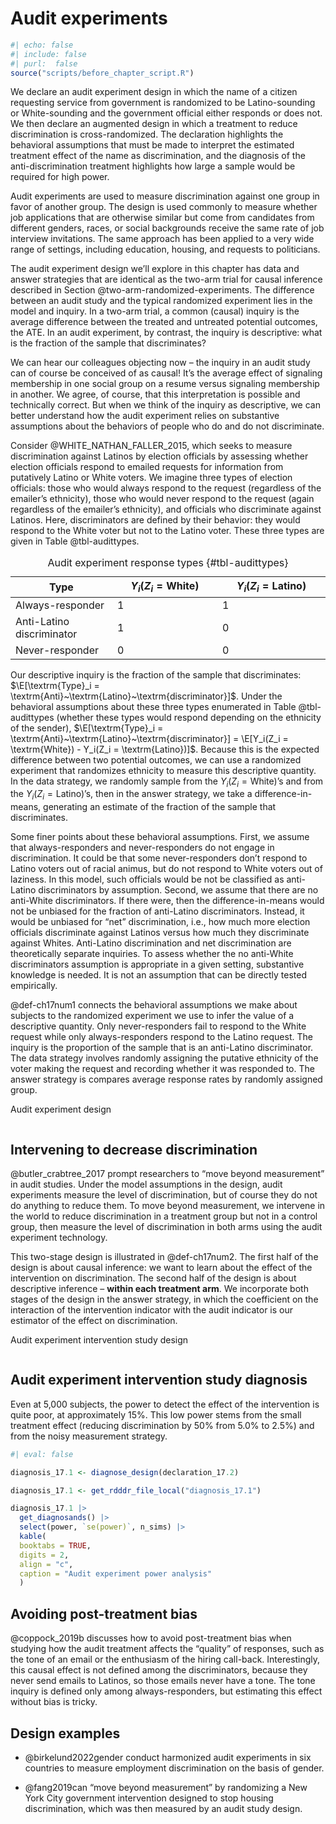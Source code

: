 # Audit experiments 

```r
#| echo: false
#| include: false
#| purl:  false
source("scripts/before_chapter_script.R")
```

::: {.ddbox}
We declare an audit experiment design in which the name of a citizen requesting service from government is randomized to be Latino-sounding or White-sounding and the government official either responds or does not. We then declare an augmented design in which a treatment to reduce discrimination is cross-randomized. The declaration highlights the behavioral assumptions that must be made to interpret the estimated treatment effect of the name as discrimination, and the diagnosis of the anti-discrimination treatment highlights how large a sample would be required for high power.
:::

Audit experiments are used to measure discrimination against one group in favor of another group. The design is used commonly to measure whether job applications that are otherwise similar but come from candidates from different genders, races, or social backgrounds receive the same rate of job interview invitations. The same approach has been applied to a very wide range of settings, including education, housing, and requests to politicians.

The audit experiment design we'll explore in this chapter has data and answer strategies that are identical as the two-arm trial for causal inference described in Section @two-arm-randomized-experiments. The difference between an audit study and the typical randomized experiment lies in the model and inquiry. In a two-arm trial, a common (causal) inquiry is the average difference between the treated and untreated potential outcomes, the ATE. In an audit experiment, by contrast, the inquiry is descriptive: what is the fraction of the sample that discriminates?

We can hear our colleagues objecting now -- the inquiry in an audit study can of course be conceived of as causal! It's the average effect of signaling membership in one social group on a resume versus signaling membership in another. We agree, of course, that this interpretation is possible and technically correct. But when we think of the inquiry as descriptive, we can better understand how the audit experiment relies on substantive assumptions about the behaviors of people who do and do not discriminate.

Consider @WHITE_NATHAN_FALLER_2015, which seeks to measure discrimination against Latinos by election officials by assessing whether election officials respond to emailed requests for information from putatively Latino or White voters. We imagine three types of election officials: those who would always respond to the request (regardless of the emailer's ethnicity), those who would never respond to the request (again regardless of the emailer's ethnicity), and officials who discriminate against Latinos. Here, discriminators are defined by their behavior: they would respond to the White voter but not to the Latino voter. These three types are given in Table @tbl-audittypes. 


| Type                       | $Y_i(Z_i = \textrm{White})$ | $Y_i(Z_i = \textrm{Latino})$ |
|----------------------------|-----------------------------|------------------------------|
| Always-responder           | 1                           | 1                            |
| Anti-Latino discriminator  | 1                           | 0                            |
| Never-responder            | 0                           | 0                            |

: Audit experiment response types {#tbl-audittypes} 

Our descriptive inquiry is the fraction of the sample that discriminates: $\E[\textrm{Type}_i = \textrm{Anti}~\textrm{Latino}~\textrm{discriminator}]$. Under the behavioral assumptions about these three types enumerated in Table @tbl-audittypes (whether these types would respond depending on the ethnicity of the sender), $\E[\textrm{Type}_i = \textrm{Anti}~\textrm{Latino}~\textrm{discriminator}] = \E[Y_i(Z_i = \textrm{White}) - Y_i(Z_i = \textrm{Latino})]$. Because this is the expected difference between two potential outcomes, we can use a randomized experiment that randomizes ethnicity to measure this descriptive quantity. In the data strategy, we randomly sample from the $Y_i(Z_i = \textrm{White})$'s and from the $Y_i(Z_i = \textrm{Latino})$'s, then in the answer strategy, we take a difference-in-means, generating an estimate of the fraction of the sample that discriminates.

Some finer points about these behavioral assumptions. First, we assume that always-responders and never-responders do not engage in discrimination. It could be that some never-responders don't respond to Latino voters out of racial animus, but do not respond to White voters out of laziness. In this model, such officials would be not be classified as anti-Latino discriminators by assumption. Second, we assume that there are no anti-White discriminators. If there were, then the difference-in-means would not be unbiased for the fraction of anti-Latino discriminators. Instead, it would be unbiased for "net" discrimination, i.e., how much more election officials discriminate against Latinos versus how much they discriminate against Whites. Anti-Latino discrimination and net discrimination are theoretically separate inquiries. To assess whether the no anti-White discriminators assumption is appropriate in a given setting, substantive knowledge is needed. It is not an assumption that can be directly tested empirically.

@def-ch17num1 connects the behavioral assumptions we make about subjects to the randomized experiment we use to infer the value of a descriptive quantity. Only never-responders fail to respond to the White request while only always-responders respond to the Latino request. The inquiry is the proportion of the sample that is an anti-Latino discriminator. The data strategy involves randomly assigning the putative ethnicity of the voter making the request and recording whether it was responded to. The answer strategy is compares average response rates by randomly assigned group.

::: {#def-ch17num1 .declaration} 

Audit experiment design

```r
```

:::

## Intervening to decrease discrimination

@butler_crabtree_2017 prompt researchers to "move beyond measurement" in audit studies. Under the model assumptions in the design, audit experiments measure the level of discrimination, but of course they do not do anything to reduce them. To move beyond measurement, we intervene in the world to reduce discrimination in a treatment group but not in a control group, then measure the level of discrimination in both arms using the audit experiment technology. 

This two-stage design is illustrated in @def-ch17num2. The first half of the design is about causal inference: we want to learn about the effect of the intervention on discrimination. The second half of the design is about descriptive inference -- **within each treatment arm**. We incorporate both stages of the design in the answer strategy, in which the coefficient on the interaction of the intervention indicator with the audit indicator is our estimator of the effect on discrimination.

::: {#def-ch17num2 .declaration} 

Audit experiment intervention study design

```r
```

:::


::: {#lem-ch17num1} 

## Audit experiment intervention study diagnosis

Even at 5,000 subjects, the power to detect the effect of the intervention is quite poor, at approximately 15%. This low power stems from the small treatment effect (reducing discrimination by 50% from 5.0% to 2.5%) and from the noisy measurement strategy. 

```r
#| eval: false

diagnosis_17.1 <- diagnose_design(declaration_17.2)
```

```r
diagnosis_17.1 <- get_rdddr_file_local("diagnosis_17.1")
```

```r
diagnosis_17.1 |> 
  get_diagnosands() |>
  select(power, `se(power)`, n_sims) |> 
  kable(
  booktabs = TRUE,
  digits = 2,
  align = "c",
  caption = "Audit experiment power analysis"
  )
```

:::


## Avoiding post-treatment bias

@coppock_2019b discusses how to avoid post-treatment bias when studying how the audit treatment affects the "quality" of responses, such as the tone of an email or the enthusiasm of the hiring call-back. Interestingly, this causal effect is not defined among the discriminators, because they never send emails to Latinos, so those emails never have a tone. The tone inquiry is defined only among always-responders, but estimating this effect without bias is tricky.

## Design examples

- @birkelund2022gender conduct harmonized audit experiments in six countries to measure employment discrimination on the basis of gender.

- @fang2019can "move beyond measurement" by randomizing a New York City government intervention designed to stop housing discrimination, which was then measured by an audit study design.





